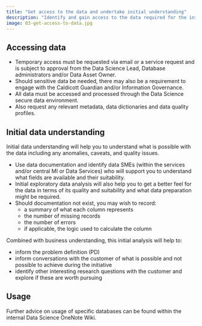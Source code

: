 ```yaml
---
title: "Get access to the data and undertake initial understanding"
description: "Identify and gain access to the data required for the initiatve."
image: 03-get-access-to-data.jpg
---
```


## Accessing data

-	Temporary access must be requested via email or a service request and is subject to approval from the Data Science Lead, Database administrators and/or Data Asset Owner.
-	Should sensitive data be needed, there may also be a requirement to engage with the Caldicott Guardian and/or Information Governance.
-	All data must be accessed and processed through the Data Science secure data environment.
-	Also request any relevant metadata, data dictionaries and data quality profiles.


## Initial data understanding

Initial data understanding will help you to understand what is possible with the data including any anomalies, caveats, and quality issues.

-	Use data documentation and identify data SMEs (within the services and/or central MI or Data Services) who will support you to understand what fields are available and their suitability.
-	Initial exploratory data analysis will also help you to get a better feel for the data in terms of its quality and suitability and what data preparation might be required.
- Should documentation not exist, you may wish to record:
  -	a summary of what each column represents
  -	the number of missing records
  -	the number of errors
  -	if applicable, the logic used to calculate the column 


 Combined with business understanding, this initial analysis will help to:

-	inform the problem definition (PD)
-	inform conversations with the customer of what is possible and not possible to achieve during the initiative
-	identify other interesting research questions with the customer and explore if these are worth pursuing


## Usage


Further advice on usage of specific databases can be found within the internal Data Science OneNote Wiki.